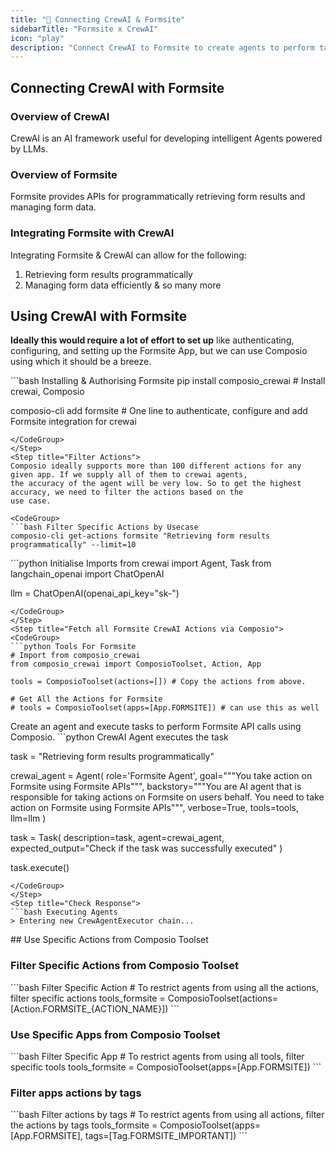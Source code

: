 ```yaml
---
title: "🚀 Connecting CrewAI & Formsite"
sidebarTitle: "Formsite x CrewAI"
icon: "play"
description: "Connect CrewAI to Formsite to create agents to perform tasks using natural language"
---
```


## Connecting CrewAI with Formsite

### Overview of CrewAI

CrewAI is an AI framework useful for developing intelligent Agents powered by LLMs.

### Overview of Formsite

Formsite provides APIs for programmatically retrieving form results and managing form data.

### Integrating Formsite with CrewAI

Integrating Formsite & CrewAI can allow for the following:

1. Retrieving form results programmatically
2. Managing form data efficiently
& so many more

## Using CrewAI with Formsite

<Steps>
<Step title="Setting Up the Environment">

**Ideally this would require a lot of effort to set up** like authenticating, configuring, and setting up the Formsite App, but we can use Composio using which it should be a breeze.

<CodeGroup>
```bash Installing & Authorising Formsite
pip install composio_crewai # Install crewai, Composio 

composio-cli add formsite # One line to authenticate, configure and add Formsite integration for crewai
```
</CodeGroup>
</Step>
<Step title="Filter Actions">
Composio ideally supports more than 100 different actions for any given app. If we supply all of them to crewai agents, 
the accuracy of the agent will be very low. So to get the highest accuracy, we need to filter the actions based on the 
use case.

<CodeGroup>
```bash Filter Specific Actions by Usecase
composio-cli get-actions formsite "Retrieving form results programmatically" --limit=10
```
</CodeGroup>

</Step>
<Step title="Import Base Packages">

<CodeGroup>
```python Initialise Imports
from crewai import Agent, Task
from langchain_openai import ChatOpenAI

llm = ChatOpenAI(openai_api_key="sk-<OPENAI KEY>")
```
</CodeGroup>
</Step>
<Step title="Fetch all Formsite CrewAI Actions via Composio">
<CodeGroup>
```python Tools For Formsite
# Import from composio_crewai
from composio_crewai import ComposioToolset, Action, App

tools = ComposioToolset(actions=[]) # Copy the actions from above. 

# Get All the Actions for Formsite
# tools = ComposioToolset(apps=[App.FORMSITE]) # can use this as well
```
</CodeGroup>
</Step>
<Step title="Execute the Agent">
Create an agent and execute tasks to perform Formsite API calls using Composio. 
<CodeGroup>
```python CrewAI Agent executes the task

task = "Retrieving form results programmatically"

crewai_agent = Agent(
    role='Formsite Agent',
    goal="""You take action on Formsite using Formsite APIs""",
    backstory="""You are AI agent that is responsible for taking actions on Formsite on users behalf. You need to take action on Formsite using Formsite APIs""",
    verbose=True,
    tools=tools,
    llm=llm
)

task = Task(
    description=task,
    agent=crewai_agent,
    expected_output="Check if the task was successfully executed"
)

task.execute()
```
</CodeGroup>
</Step>
<Step title="Check Response">
```bash Executing Agents
> Entering new CrewAgentExecutor chain...
```
</Step>
</Steps>
## Use Specific Actions from Composio Toolset

### Filter Specific Actions from Composio Toolset

<CodeGroup>
```bash Filter Specific Action
# To restrict agents from using all the actions, filter specific actions
tools_formsite = ComposioToolset(actions=[Action.FORMSITE_{ACTION_NAME}])
```
</CodeGroup>

### Use Specific Apps from Composio Toolset
<CodeGroup>
```bash Filter Specific App
# To restrict agents from using all tools, filter specific tools
tools_formsite = ComposioToolset(apps=[App.FORMSITE])
```
</CodeGroup>

### Filter apps actions by tags 
<CodeGroup>
```bash Filter actions by tags
# To restrict agents from using all actions, filter the actions by tags
tools_formsite = ComposioToolset(apps=[App.FORMSITE], tags=[Tag.FORMSITE_IMPORTANT])
```
</CodeGroup>